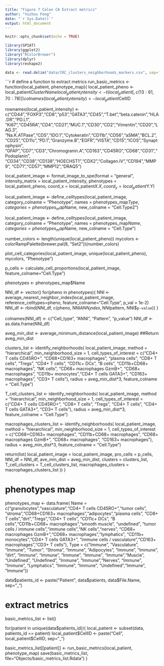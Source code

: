 ```yaml
---
title: "Figure 7 Colon CA Extract metrics"
author: "Yuzhou Feng"
date: "`r Sys.Date()`"
output: html_document
---
```


```r
knitr::opts_chunk$set(echo = TRUE)
```

```r
library(SPIAT)
library(ggplot2)
library("RColorBrewer")
library(dplyr)
library(reshape2)

data <- read.delim("data/CRC_clusters_neighborhoods_markers.csv", sep=",")
```

```r
# define a function to extract metrics
run_basic_metrics <- function(local_patient, phenotype_map){
  local_patient_pheno <- local_patient$ClusterName
  local_patient_intensity <- t(local_patient[,c(13:61, 70:78)])
  colnames(local_patient_intensity) <- local_patient$CellID
  
  rownames(local_patient_intensity) <-
      c("CD44","FOXP3","CD8","p53","GATA3","CD45","T.bet","beta.catenin","HLA.DR","PD.L1",
        "Ki67","CD45RA","CD4","CD21","MUC.1","CD30","CD2","Vimentin","CD20","LAG.3",
        "Na.K.ATPase","CD5","IDO.1","Cytokeratin","CD11b","CD56","aSMA","BCL.2",
        "CD25","CD11c","PD.1","Granzyme.B","EGFR","VISTA","CD15","ICOS","Synaptophysin",
        "GFAP","CD7","CD3","Chromogranin.A","CD163","CD45RO","CD68","CD31","Podoplanin",
        "CD34","CD38","CD138","HOECHST1","CDX2","Collagen.IV","CD194","MMP9",
        "CD71","CD57","MMP12","DRAQ5")
  
  local_patient_image <- format_image_to_spe(format = "general", intensity_matrix = local_patient_intensity,
                                             phenotypes = local_patient_pheno, coord_x = local_patient$X.X, coord_y = local_patient$Y.Y)
  
  local_patient_image <- define_celltypes(local_patient_image,
                                          category_colname = "Phenotype",
                                          names = phenotypes_map$Type,
                                          categories = phenotypes_map$Name,
                                          new_colname = "Cell.Type2") 
  
  local_patient_image <- define_celltypes(local_patient_image,
                                          category_colname = "Phenotype",
                                          names = phenotypes_map$Name,
                                          categories = phenotypes_map$Name,
                                          new_colname = "Cell.Type") 
  
  number_colors <- length(unique(local_patient_pheno))
  mycolors <- colorRampPalette(brewer.pal(8, "Set2"))(number_colors)
  
  plot_cell_categories(local_patient_image, unique(local_patient_pheno), mycolors, "Phenotype")

  p_cells <- calculate_cell_proportions(local_patient_image, feature_colname="Cell.Type")
  
  phenotypes <- phenotypes_map$Name
  
  NNI_df <- vector()
  for(pheno in phenotypes){
    NNI <- average_nearest_neighbor_index(local_patient_image, 
                                          reference_celltypes=pheno, 
                                          feature_colname="Cell.Type", p_val = 1e-2)
    NNI_df <- rbind(NNI_df, c(pheno, NNI$ANN_index, NNI$pattern, NNI$`p-value`))
  }
  
  colnames(NNI_df) <- c("Cell_type", "ANNI", "Pattern", "p_value")
  NNI_df <- as.data.frame(NNI_df)
  
  
  aveg_min_dist <- average_minimum_distance(local_patient_image)
  ##Return aveg_min_dist
  
  
  clusters_list <- identify_neighborhoods(
      local_patient_image, method = "hierarchical", min_neighborhood_size = 1,
    cell_types_of_interest = c("CD4+ T cells CD45RO+", "CD68+CD163+ macrophages", 
                               "plasma cells", "CD8+ T cells", "Tregs", "CD4+ T cells",
                               "CD11c+ DCs", "B cells", "CD11b+CD68+ macrophages",
                               "NK cells", "CD68+ macrophages GzmB+", "CD68+ macrophages",
                               "CD11b+ monocytes","CD4+ T cells GATA3+", 
                               "CD163+ macrophages", "CD3+ T cells"),
    radius = aveg_min_dist*3,
    feature_colname = "Cell.Type")
  
  T_cell_clusters_list <- identify_neighborhoods(
      local_patient_image, method = "hierarchical", min_neighborhood_size = 1,
      cell_types_of_interest = c("CD4+ T cells CD45RO+", "CD8+ T cells", 
                                 "Tregs", "CD4+ T cells", "CD4+ T cells GATA3+", 
                                 "CD3+ T cells"),
      radius = aveg_min_dist*3, feature_colname = "Cell.Type")
  
  macrophages_clusters_list <- identify_neighborhoods(
      local_patient_image, method = "hierarchical", min_neighborhood_size = 1,
      cell_types_of_interest = c("CD68+CD163+ macrophages", "CD11b+CD68+ macrophages",
                                 "CD68+ macrophages GzmB+",  "CD68+ macrophages", 
                                 "CD163+ macrophages"),
      radius = aveg_min_dist*3,  feature_colname = "Cell.Type")
  

  return(list(
    local_patient_image = local_patient_image,
    pro_cells = p_cells,
    NNI_df = NNI_df,
    ave_min_dist = aveg_min_dist,
    clusters = clusters_list,
    T_cell_clusters = T_cell_clusters_list,
    macrophages_clusters = macrophages_clusters_list
  ))
}

# phenotypes map
phenotypes_map <- data.frame(
    Name = c("granulocytes","vasculature","CD4+ T cells CD45RO+","tumor cells",
             "stroma","CD68+CD163+ macrophages","adipocytes","plasma cells",
             "CD8+ T cells","dirt","Tregs","CD4+ T cells", "CD11c+ DCs",
             "B cells","CD11b+CD68+ macrophages","smooth muscle", "undefined",
             "tumor cells / immune cells","immune cells","NK cells","nerves",
             "CD68+ macrophages GzmB+","CD68+ macrophages","lymphatics",
             "CD11b+ monocytes","CD4+ T cells GATA3+",
             "immune cells / vasculature","CD163+ macrophages","CD3+ T cells"),
    Type = c("Immune", "Vasculature", "Immune", "Tumor", "Stroma", "Immune", 
             "Adipocytes", "Immune", "Immune", "dirt",
             "Immune", "Immune", "Immune", "Immune", "Immune","Muscle", 
             "Undefined", "Undefined", "Immune", "Immune","Nerves", 
             "Immune", "Immune", "Lymphatics", "Immune", "Immune", 
             "Undefined","Immune", "Immune"))

data$patients_id <- paste("Patient", data$patients, data$File.Name, sep="_")

# extract metrics
basic_metrics_list <- list()

for(patient in unique(data$patients_id)){
  local_patient <- subset(data, patients_id == patient)
  local_patient$CellID <- paste("Cell", local_patient$CellID, sep="_")
  
  basic_metrics_list[[patient]] <- run_basic_metrics(local_patient, phenotype_map)
  save(basic_metrics_list, file="Objects/basic_metrics_list.Rdata")
}
